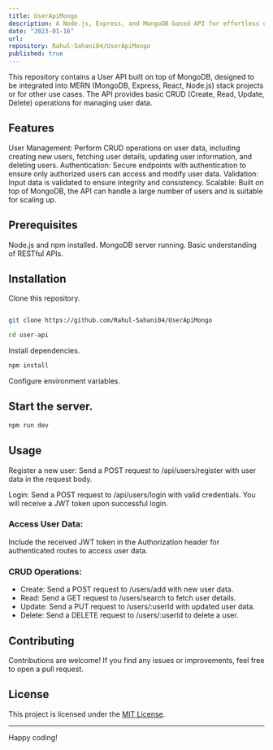 ```yaml
---
title: UserApiMongo
description: A Node.js, Express, and MongoDB-based API for effortless user data management. Create, retrieve, update, and delete users with built-in authentication and authorization. Simplify user interactions while ensuring data security.
date: "2023-01-16"
url: 
repository: Rahul-Sahani04/UserApiMongo
published: true
---
```


This repository contains a User API built on top of MongoDB, designed to be integrated into MERN (MongoDB, Express, React, Node.js) stack projects or for other use cases. The API provides basic CRUD (Create, Read, Update, Delete) operations for managing user data.

## Features
User Management: Perform CRUD operations on user data, including creating new users, fetching user details, updating user information, and deleting users.
Authentication: Secure endpoints with authentication to ensure only authorized users can access and modify user data.
Validation: Input data is validated to ensure integrity and consistency.
Scalable: Built on top of MongoDB, the API can handle a large number of users and is suitable for scaling up.

## Prerequisites
Node.js and npm installed.
MongoDB server running.
Basic understanding of RESTful APIs.

## Installation
Clone this repository.

```bash

git clone https://github.com/Rahul-Sahani04/UserApiMongo
```
```bash
cd user-api
```

Install dependencies.
```bash
npm install
```

Configure environment variables.

## Start the server.

```bash
npm run dev
```

## Usage
Register a new user:
Send a POST request to /api/users/register with user data in the request body.

Login:
Send a POST request to /api/users/login with valid credentials. You will receive a JWT token upon successful login.

### Access User Data:
Include the received JWT token in the Authorization header for authenticated routes to access user data.

### CRUD Operations:

- Create: Send a POST request to /users/add with new user data.
- Read: Send a GET request to /users/search to fetch user details.
- Update: Send a PUT request to /users/:userId with updated user data.
- Delete: Send a DELETE request to /users/:userId to delete a user.

## Contributing
Contributions are welcome! If you find any issues or improvements, feel free to open a pull request.

## License
This project is licensed under the [MIT License](https://mit-license.org/).

---
Happy coding!

